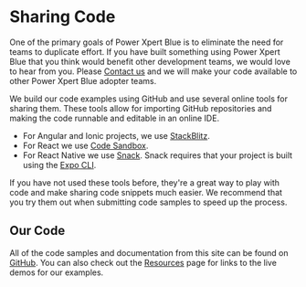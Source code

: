 # Sharing Code

One of the primary goals of Power Xpert Blue is to eliminate the need for teams to duplicate effort. If you have built something using Power Xpert Blue that you think would benefit other development teams, we would love to hear from you. Please [Contact us](/community/contactus) and we will make your code available to other Power Xpert Blue adopter teams.

We build our code examples using GitHub and use several online tools for sharing them. These tools allow for importing GitHub repositories and making the code runnable and editable in an online IDE.

-   For Angular and Ionic projects, we use [StackBlitz](http://www.stackblitz.com).
-   For React we use [Code Sandbox](https://codesandbox.io).
-   For React Native we use [Snack](https://snack.expo.io/). Snack requires that your project is built using the [Expo CLI](https://docs.expo.io/versions/latest/workflow/expo-cli/).

If you have not used these tools before, they're a great way to play with code and make sharing code snippets much easier. We recommend that you try them out when submitting code samples to speed up the process.

## Our Code

All of the code samples and documentation from this site can be found on [GitHub](https://github.com/pxblue). You can also check out the [Resources](/resources) page for links to the live demos for our examples.

